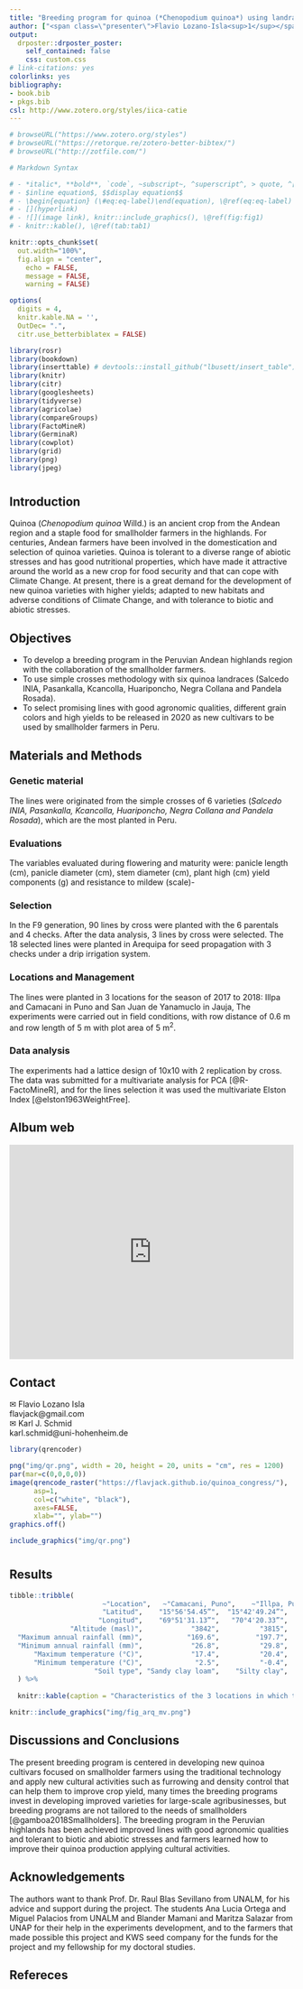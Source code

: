 ```yaml
---
title: "Breeding program for quinoa (*Chenopodium quinoa*) using landraces for breeding improved varieties in the highland from Peru"
author: ["<span class=\"presenter\">Flavio Lozano-Isla<sup>1</sup></span>, Jose David Apaza-Calcina<sup>2</sup>, Angel Mujica-Sanchez<sup>2</sup>, Bettina I.G Haussmann<sup>3</sup>, Karl J. Schmid<sup>1</sup> <ol class=\"affiliations\"><li>Department of Crop Biodiversity and Breeding Informatics, Faculty of Agriculture, University of Hohenheim, Stuttgart, Germany</li> <li>Quinoa Breeding Program, Universidad Nacional del Altiplano-Puno, Puno, Perú</li><li>Institute of Plant Breeding, Seed Science and Population Genetics, University of Hohenheim, Stuttgart, Germany</li></ol>"]
output:
  drposter::drposter_poster:
    self_contained: false
    css: custom.css
# link-citations: yes
colorlinks: yes
bibliography:  
- book.bib
- pkgs.bib
csl: http://www.zotero.org/styles/iica-catie
---
```


```r

# browseURL("https://www.zotero.org/styles")
# browseURL("https://retorque.re/zotero-better-bibtex/")
# browseURL("http://zotfile.com/")

# Markdown Syntax

# - *italic*, **bold**, `code`, ~subscript~, ^superscript^, > quote, ^[footnote]
# - $inline equation$, $$display equation$$
# - \begin{equation} (\#eq:eq-label)\end(equation), \@ref(eq:eq-label)
# - [](hyperlink)
# - ![](image link), knitr::include_graphics(), \@ref(fig:fig1)
# - knitr::kable(), \@ref(tab:tab1)

knitr::opts_chunk$set(
  out.width="100%",
  fig.align = "center",
	echo = FALSE,
	message = FALSE,
	warning = FALSE)

options(
  digits = 4, 
  knitr.kable.NA = '',
  OutDec= ".",
  citr.use_betterbiblatex = FALSE)

library(rosr)
library(bookdown)
library(inserttable) # devtools::install_github("lbusett/insert_table")
library(knitr)
library(citr)
library(googlesheets)
library(tidyverse)
library(agricolae)
library(compareGroups)
library(FactoMineR)
library(GerminaR)
library(cowplot)
library(grid) 
library(png)
library(jpeg)

```

# {.col-2}

## Introduction

Quinoa (*Chenopodium quinoa* Willd.) is an ancient crop from the Andean region and a staple food for smallholder farmers in the highlands. For centuries, Andean farmers have been involved in the domestication and selection of quinoa varieties. Quinoa is tolerant to a diverse range of abiotic stresses and has good nutritional properties, which have made it attractive around the world as a new crop for food security and that can cope with Climate Change. At present, there is a great demand for the development of new quinoa varieties with higher yields; adapted to new habitats and adverse conditions of Climate Change, and with tolerance to biotic and abiotic stresses.

## Objectives

- To develop a breeding program in the Peruvian Andean highlands region with the collaboration of the smallholder farmers. 
- To use simple crosses methodology with six quinoa landraces (Salcedo INIA, Pasankalla, Kcancolla, Huariponcho, Negra Collana and Pandela Rosada). 
- To select promising lines with good agronomic qualities, different grain colors and high yields to be released in 2020 as new cultivars to be used by smallholder farmers in Peru.

## Materials and Methods

### Genetic material

The lines were originated from the simple crosses of 6 varieties (*Salcedo INIA, Pasankalla, Kcancolla, Huariponcho, Negra Collana and Pandela Rosada*), which are the most planted in Peru.

### Evaluations 

The variables evaluated during flowering and maturity were: panicle length (cm), panicle diameter (cm), stem diameter (cm), plant high (cm) yield components (g) and resistance to mildew (scale)-

### Selection 

In the F9 generation, 90 lines by cross were planted with the 6 parentals and 4 checks. After the data analysis, 3 lines by cross were selected. The 18 selected lines were planted in Arequipa for seed propagation with 3 checks under a drip irrigation system.

### Locations and Management 

The lines were planted in 3 locations for the season of 2017 to 2018: Illpa and Camacani in Puno and San Juan de Yanamuclo in Jauja, The experiments were carried out in field conditions, with row distance of 0.6 m and row length of 5 m with plot area of 5 m^2^.

### Data analysis 

The experiments had a lattice design of 10x10 with 2 replication by cross. The data was submitted for a multivariate analysis for PCA [@R-FactoMineR], and for the lines selection it was used the multivariate Elston Index [@elston1963WeightFree].

## Album web {style="--header-color:darkorange; --other-color-for-h2-gradient:orange;"}

<iframe src="https://docs.google.com/presentation/d/e/2PACX-1vRZiUhlP0jtmmQ9Av4PEXS21vmmtaJeaoRW2QTBy5Qs9fXPUxkaEoFX9V4XN0QttyGm7H1dOhnHSKwh/embed?start=true&loop=true&delayms=3000" frameborder="0" width="100%" height="380" allowfullscreen="true" mozallowfullscreen="true" webkitallowfullscreen="true"></iframe>

## Contact {style="--header-color:darkred; --other-color-for-h2-gradient:red;"}

&#9993; Flavio Lozano Isla <br> flavjack@gmail.com 
<br>
&#9993; Karl J. Schmid <br> karl.schmid@uni-hohenheim.de 

```r

library(qrencoder)

png("img/qr.png", width = 20, height = 20, units = "cm", res = 1200)
par(mar=c(0,0,0,0))
image(qrencode_raster("https://flavjack.github.io/quinoa_congress/"), 
      asp=1,
      col=c("white", "black"), 
      axes=FALSE,
      xlab="", ylab="")
graphics.off()

include_graphics("img/qr.png")

```

# {.col-2}

## Results 

```r

tibble::tribble(
                       ~"Location",   ~"Camacani, Puno",    ~"Illpa, Puno",   ~"Jauja, Junin",
                       "Latitud",    "15°56'54.45”",  "15°42'49.24”",   "11°51'21.9”",
                      "Longitud",    "69°51'31.13”",   "70°4'20.33”",  "75°23'43.01”",
               "Altitude (masl)",            "3842",          "3815",          "3322",
  "Maximum annual rainfall (mm)",           "169.6",         "197.7",           "124",
  "Minimum annual rainfall (mm)",            "26.8",          "29.8",             "5",
      "Maximum temperature (°C)",            "17.4",          "20.4",          "19.1",
      "Minimum temperature (°C)",             "2.5",          "-0.4",           "0.8",
                     "Soil type", "Sandy clay loam",    "Silty clay",          "Clay"
  ) %>% 
  
  knitr::kable(caption = "Characteristics of the 3 locations in which the quinoa was planted in the season 2017-2018 for the breeding program for the release of new cultivars.")

```

```r

knitr::include_graphics("img/fig_arq_mv.png")

```

## Discussions and Conclusions

The present breeding program is centered in developing new quinoa cultivars focused on smallholder farmers using the traditional technology and apply new cultural activities such as furrowing and density control that can help them to improve crop yield, many times the breeding programs invest in developing improved varieties for large-scale agribusinesses, but breeding programs are not tailored to the needs of smallholders [@gamboa2018Smallholders]. The breeding program in the Peruvian highlands has been achieved improved lines with good agronomic qualities and tolerant to biotic and abiotic stresses and farmers learned how to improve their quinoa production applying cultural activities.

## Acknowledgements {style="--header-color:darkgreen; --other-color-for-h2-gradient:green;"}

The authors want to thank Prof. Dr. Raul Blas Sevillano from UNALM, for his advice and support during the project. The  students Ana Lucia Ortega and Miguel Palacios from UNALM and Blander Mamani and Maritza Salazar from UNAP for their help in the experiments development, and to the farmers that made possible this project and KWS seed company for the funds for the project and my fellowship for my doctoral studies.

## Refereces
